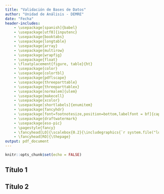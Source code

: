 ```yaml
---
title: "Validación de Bases de Datos"
author: "Unidad de Análisis - DEMRE"
date: "Fecha"
header-includes:
    - \usepackage[spanish]{babel}
    - \usepackage[utf8]{inputenc}
    - \usepackage{booktabs}
    - \usepackage{longtable}
    - \usepackage{array}
    - \usepackage{multirow}
    - \usepackage{wrapfig}
    - \usepackage{float}
    - \floatplacement{figure, table}{ht}
    - \usepackage{color}
    - \usepackage{colortbl}
    - \usepackage{pdflscape}
    - \usepackage{threeparttable}
    - \usepackage{threeparttablex}
    - \usepackage[normalem]{ulem}
    - \usepackage{makecell}
    - \usepackage{xcolor}
    - \usepackage[shortlabels]{enumitem}
    - \usepackage{fancyhdr}
    - \usepackage[font=footnotesize,position=bottom,labelfont = bf]{caption}
    - \usepackage{draftwatermark} 
    - \usepackage{eso-pic}
    - \pagestyle{fancy}
    - \fancyhead[LO]{\scalebox{0.2}{\includegraphics{`r system.file("logo/logo.png", package = "plantilla")`}}}
    - \fancyhead[RO]{\thepage}
output: pdf_document
---
```


```r
knitr::opts_chunk$set(echo = FALSE)
```

## Título 1

\newpage

## Título 2
